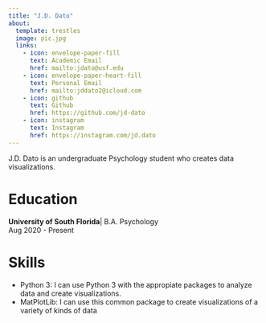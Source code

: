```yaml
---
title: "J.D. Dato"
about:
  template: trestles
  image: pic.jpg
  links:
    - icon: envelope-paper-fill
      text: Academic Email
      href: mailto:jdato@usf.edu
    - icon: envelope-paper-heart-fill
      text: Personal Email
      href: mailto:jddato2@icloud.com
    - icon: github
      text: Github
      href: https://github.com/jd-dato
    - icon: instagram
      text: Instagram
      href: https://instagram.com/jd.dato
---
```


J.D. Dato is an undergraduate Psychology student who creates data visualizations.

# Education

**University of South Florida**| B.A. Psychology    
Aug 2020 - Present

# Skills

- Python 3: I can use Python 3 with the appropiate packages to analyze data and create visualizations.
- MatPlotLib: I can use this common package to create visualizations of a variety of kinds of data



